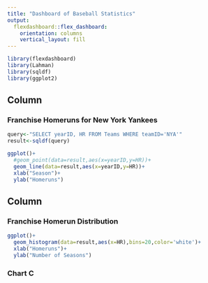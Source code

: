 ```yaml
---
title: "Dashboard of Baseball Statistics"
output: 
  flexdashboard::flex_dashboard:
    orientation: columns
    vertical_layout: fill
---
```


```r
library(flexdashboard)
library(Lahman)
library(sqldf)
library(ggplot2)
```

Column {data-width=650}
-----------------------------------------------------------------------

### Franchise Homeruns for New York Yankees

```r
query<-"SELECT yearID, HR FROM Teams WHERE teamID='NYA'"
result<-sqldf(query)

ggplot()+
  #geom_point(data=result,aes(x=yearID,y=HR))+
  geom_line(data=result,aes(x=yearID,y=HR))+
  xlab("Season")+
  ylab("Homeruns")
```

Column {data-width=350}
-----------------------------------------------------------------------

### Franchise Homerun Distribution

```r
ggplot()+
  geom_histogram(data=result,aes(x=HR),bins=20,color='white')+
  xlab("Homeruns")+
  ylab("Number of Seasons")
```

### Chart C

```r

```


